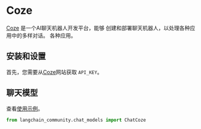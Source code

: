 # Coze

[Coze](https://www.coze.com/) 是一个AI聊天机器人开发平台，能够
创建和部署聊天机器人，以处理各种应用中的多样对话。
各种应用。


## 安装和设置

首先，您需要从[Coze](https://www.coze.com/)网站获取 `API_KEY`。


## 聊天模型

查看[使用示例](/docs/integrations/chat/coze/)。

```python
from langchain_community.chat_models import ChatCoze
```
